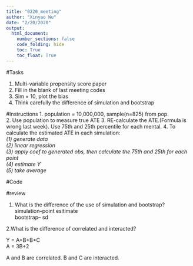 ```yaml
---
title: "0220_meeting"
author: "Xinyao Wu"
date: "2/20/2020"
output: 
  html_document:
    number_sections: false
    code_folding: hide
    toc: True
    toc_float: True
---
```


#Tasks

1. Multi-variable propensity score paper\
2. Fill in the blank of last meeting codes\
3. Sim = 10, plot the bias\
4. Think carefully the difference of simulation and bootstrap

#Instructions
1. population = 10,000,000, sample(n=825) from pop.\
2. Use population to measure true ATE
3. RE-calculate the ATE.(Formula is wrong last week). Use 75th and 25th percentile for each mental.
4. To calculate the estimated ATE in each simulation:\
   *(1) generate data*\
   *(2) linear regression*\
   *(3) apply coef to generated obs, then calculate the 75th and 25th for each point*\
   *(4) estimate Y*\
   *(5) take average*\

#Code


#review

1. What is the difference of the use of simulation and bootstrap? \
simulation--point esitimate\
bootstrap-- sd 

2.What is the difference of correlated and interacted? \

Y = A+B+B*C \
A = 3B+2 \

A and B are correlated. B and C are interacted.












